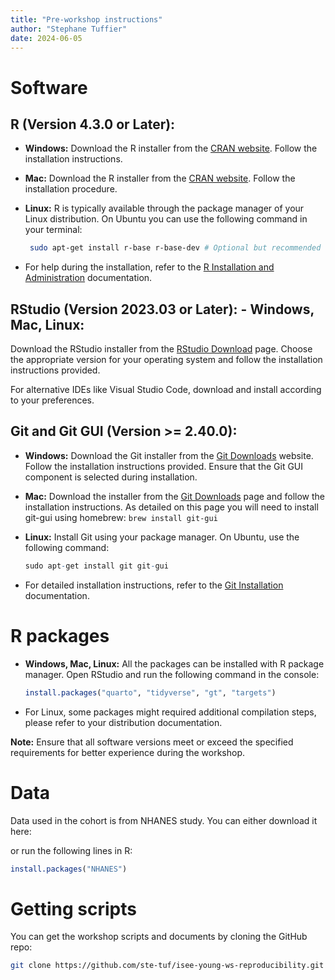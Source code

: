```yaml
---
title: "Pre-workshop instructions"
author: "Stephane Tuffier"
date: 2024-06-05
---
```


# Software

## R (Version 4.3.0 or Later):

-   **Windows:** Download the R installer from the [CRAN
    website](https://cran.r-project.org/bin/windows/base/). Follow the
    installation instructions.

-   **Mac:** Download the R installer from the [CRAN
    website](https://cran.r-project.org/bin/macosx/). Follow the
    installation procedure.

-   **Linux:** R is typically available through the package manager of
    your Linux distribution. On Ubuntu you can use the following command
    in your terminal:

    ``` bash
     sudo apt-get install r-base r-base-dev # Optional but recommended
    ```

-   For help during the installation, refer to the [R Installation and
    Administration](https://cran.r-project.org/doc/manuals/r-release/R-admin.html)
    documentation.

##  **RStudio (Version 2023.03 or Later):** - **Windows, Mac, Linux:**

Download the RStudio installer from the [RStudio
Download](https://www.rstudio.com/products/rstudio/download/) page.
Choose the appropriate version for your operating system and follow the
installation instructions provided.

For alternative IDEs like Visual Studio Code, download and install
according to your preferences.

## Git and Git GUI (Version \>= 2.40.0):

-   **Windows:** Download the Git installer from the [Git
    Downloads](https://gitforwindows.org/) website. Follow the
    installation instructions provided. Ensure that the Git GUI
    component is selected during installation.

-   **Mac:** Download the installer from the [Git
    Downloads](https://git-scm.com/downloads) page and follow the
    installation instructions. As detailed on this page you will need to
    install git-gui using homebrew: `brew install git-gui`

-   **Linux:** Install Git using your package manager. On Ubuntu, use
    the following command:

    ``` R
    sudo apt-get install git git-gui
    ```

-   For detailed installation instructions, refer to the [Git
    Installation](https://git-scm.com/book/en/v2/Getting-Started-Installing-Git)
    documentation.

# R packages

-   **Windows, Mac, Linux:** All the packages can be installed with R
    package manager. Open RStudio and run the following command in the
    console:

    ``` R
    install.packages("quarto", "tidyverse", "gt", "targets")
    ```

-   For Linux, some packages might required additional compilation
    steps, please refer to your distribution documentation.


::: {.callout-tip}
**Note:** Ensure that all software versions meet or exceed the specified
requirements for better experience during the workshop.
:::

# Data

Data used in the cohort is from NHANES study. You can either download it here: 

or run the following lines in R: 

``` R
install.packages("NHANES")


```



# Getting scripts

You can get the workshop scripts and documents by cloning the GitHub
repo:

``` bash
git clone https://github.com/ste-tuf/isee-young-ws-reproducibility.git
```



